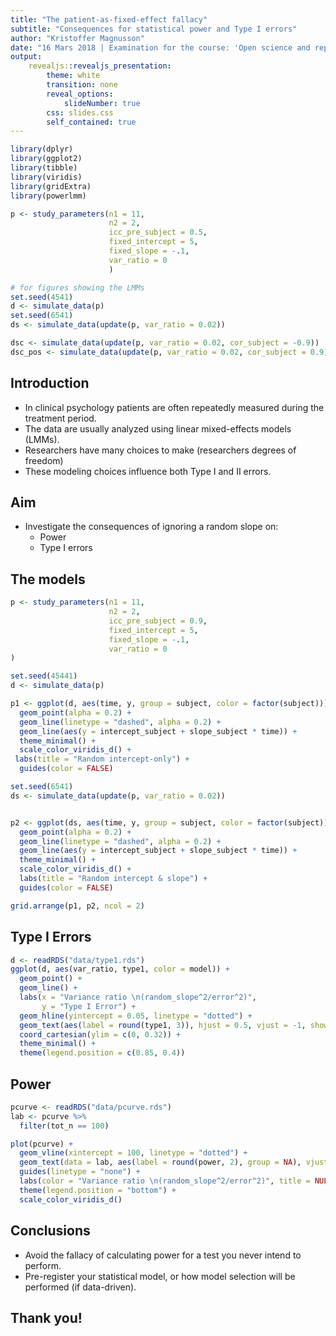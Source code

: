```yaml
---
title: "The patient-as-fixed-effect fallacy"
subtitle: "Consequences for statistical power and Type I errors"
author: "Kristoffer Magnusson"
date: "16 Mars 2018 | Examination for the course: 'Open science and reproducible research'"
output: 
    revealjs::revealjs_presentation:
        theme: white
        transition: none
        reveal_options:    
            slideNumber: true
        css: slides.css
        self_contained: true
---
```

```r
library(dplyr)
library(ggplot2)
library(tibble)
library(viridis)
library(gridExtra)
library(powerlmm)

p <- study_parameters(n1 = 11,
                      n2 = 2,
                      icc_pre_subject = 0.5,
                      fixed_intercept = 5,
                      fixed_slope = -.1,
                      var_ratio = 0
                      )

# for figures showing the LMMs
set.seed(4541)
d <- simulate_data(p)
set.seed(6541)
ds <- simulate_data(update(p, var_ratio = 0.02))

dsc <- simulate_data(update(p, var_ratio = 0.02, cor_subject = -0.9))
dsc_pos <- simulate_data(update(p, var_ratio = 0.02, cor_subject = 0.9))
```

## Introduction
* In clinical psychology patients are often repeatedly measured during the treatment period.
* The data are usually analyzed using linear mixed-effects models (LMMs).
* Researchers have many choices to make (researchers degrees of freedom)
* These modeling choices influence both Type I and II errors.

## Aim
* Investigate the consequences of ignoring a random slope on:
    - Power
    - Type I errors

## The models
```r
p <- study_parameters(n1 = 11,
                      n2 = 2,
                      icc_pre_subject = 0.9,
                      fixed_intercept = 5,
                      fixed_slope = -.1,
                      var_ratio = 0
)

set.seed(45441)
d <- simulate_data(p)

p1 <- ggplot(d, aes(time, y, group = subject, color = factor(subject))) + 
  geom_point(alpha = 0.2) + 
  geom_line(linetype = "dashed", alpha = 0.2) +
  geom_line(aes(y = intercept_subject + slope_subject * time)) +
  theme_minimal() +
  scale_color_viridis_d() +
 labs(title = "Random intercept-only") +
  guides(color = FALSE)

set.seed(6541)
ds <- simulate_data(update(p, var_ratio = 0.02))


p2 <- ggplot(ds, aes(time, y, group = subject, color = factor(subject))) + 
  geom_point(alpha = 0.2) + 
  geom_line(linetype = "dashed", alpha = 0.2) +
  geom_line(aes(y = intercept_subject + slope_subject * time)) +
  theme_minimal() +
  scale_color_viridis_d() +
  labs(title = "Random intercept & slope") +
  guides(color = FALSE)

grid.arrange(p1, p2, ncol = 2)

```

## Type I Errors
```r
d <- readRDS("data/type1.rds")
ggplot(d, aes(var_ratio, type1, color = model)) + 
  geom_point() + 
  geom_line() +
  labs(x = "Variance ratio \n(random_slope^2/error^2)",
       y = "Type I Error") +
  geom_hline(yintercept = 0.05, linetype = "dotted") +
  geom_text(aes(label = round(type1, 3)), hjust = 0.5, vjust = -1, show.legend = FALSE) + 
  coord_cartesian(ylim = c(0, 0.32)) +
  theme_minimal() +
  theme(legend.position = c(0.85, 0.4))
```


## Power
```r
pcurve <- readRDS("data/pcurve.rds")
lab <- pcurve %>%
  filter(tot_n == 100) 

plot(pcurve) + 
  geom_vline(xintercept = 100, linetype = "dotted") +
  geom_text(data = lab, aes(label = round(power, 2), group = NA), vjust = -1, show.legend = FALSE) +
  guides(linetype = "none") +
  labs(color = "Variance ratio \n(random_slope^2/error^2)", title = NULL) +
  theme(legend.position = "bottom") +
  scale_color_viridis_d()
```


## Conclusions
* Avoid the fallacy of calculating power for a test you never intend to perform.
* Pre-register your statistical model, or how model selection will be performed (if data-driven).

## Thank you! {.center}

